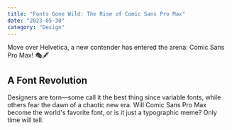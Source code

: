 ```yaml
---
title: "Fonts Gone Wild: The Rise of Comic Sans Pro Max"
date: "2023-05-30"
category: "Design"
---
```


Move over Helvetica, a new contender has entered the arena: Comic Sans Pro Max! 🎭🖋️

## A Font Revolution

Designers are torn—some call it the best thing since variable fonts, while others fear the dawn of a chaotic new era. Will Comic Sans Pro Max become the world's favorite font, or is it just a typographic meme? Only time will tell.
